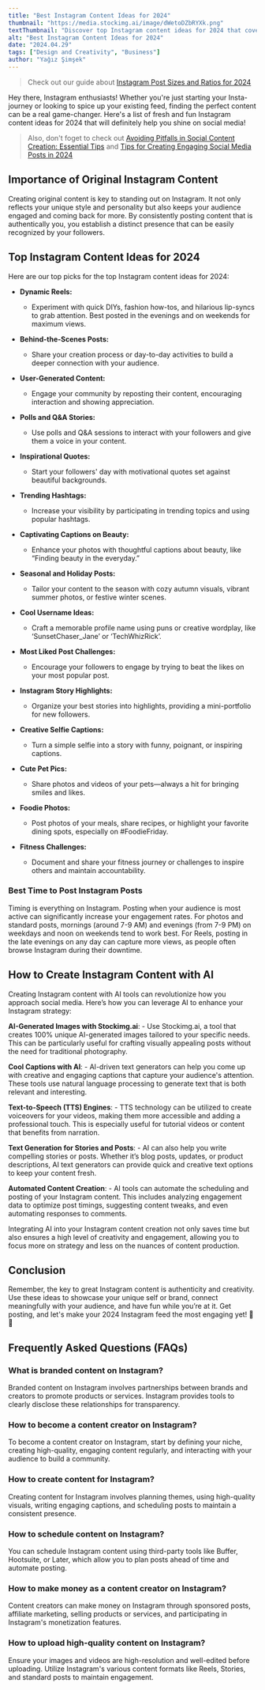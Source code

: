 ```yaml
---
title: "Best Instagram Content Ideas for 2024"
thumbnail: "https://media.stockimg.ai/image/dWetoDZbRYXk.png"
textThumbnail: "Discover top Instagram content ideas for 2024 that cover everything from the best times to post, engaging story ideas, and strategies to boost your visibility. Learn how to craft captivating captions, utilize user-generated content, and effectively engage your audience."
alt: "Best Instagram Content Ideas for 2024"
date: "2024.04.29"
tags: ["Design and Creativity", "Business"]
author: "Yağız Şimşek"
---
```


<CustomImage
    src="https://media.stockimg.ai/image/dWetoDZbRYXk.png"
    alt="Best Instagram Content Ideas for 2024"
/>

> Check out our guide about [Instagram Post Sizes and Ratios for 2024](https://stockimg.ai/blog/design/instagram-post-sizes-and-ratios)

Hey there, Instagram enthusiasts! Whether you're just starting your Insta-journey or looking to spice up your existing feed, finding the perfect content can be a real game-changer. Here's a list of fresh and fun Instagram content ideas for 2024 that will definitely help you shine on social media!

> Also, don't foget to check out [Avoiding Pitfalls in Social Content Creation: Essential Tips](https://stockimg.ai/blog/design-and-creativity/avoiding-pitfalls-in-social-content-creation) and [Tips for Creating Engaging Social Media Posts in 2024](https://stockimg.ai/blog/design-and-creativity/tips-for-creating-engaging-social-media-posts)

## Importance of Original Instagram Content

Creating original content is key to standing out on Instagram. It not only reflects your unique style and personality but also keeps your audience engaged and coming back for more. By consistently posting content that is authentically you, you establish a distinct presence that can be easily recognized by your followers.

## Top Instagram Content Ideas for 2024

<CustomImage
    src="https://raw.githubusercontent.com/Abdurrahman-Subh/mdx-blog/main/images/bear-sitting.png"
    alt="a funny winnie-puh bear sitting on the couch staring in his phone with many honey pots next to him"
/>

Here are our top picks for the top Instagram content ideas for 2024:

- **Dynamic Reels:** 
    - Experiment with quick DIYs, fashion how-tos, and hilarious lip-syncs to grab attention. Best posted in the evenings and on weekends for maximum views.

- **Behind-the-Scenes Posts:** 
    - Share your creation process or day-to-day activities to build a deeper connection with your audience.

- **User-Generated Content:**
    - Engage your community by reposting their content, encouraging interaction and showing appreciation.

- **Polls and Q&A Stories:** 
    - Use polls and Q&A sessions to interact with your followers and give them a voice in your content.

<CustomImage
    src="https://raw.githubusercontent.com/Abdurrahman-Subh/mdx-blog/main/images/bee-happy"
    alt="a very inspiriational quote"
/>

- **Inspirational Quotes:** 
    - Start your followers' day with motivational quotes set against beautiful backgrounds.

- **Trending Hashtags:**
    - Increase your visibility by participating in trending topics and using popular hashtags.

- **Captivating Captions on Beauty:**
    - Enhance your photos with thoughtful captions about beauty, like “Finding beauty in the everyday.”

- **Seasonal and Holiday Posts:**
    - Tailor your content to the season with cozy autumn visuals, vibrant summer photos, or festive winter scenes.

<CustomImage
    src="https://media.stockimg.ai/image/00lnInxbUoTg.png"
    alt="SANTA"
/>

- **Cool Username Ideas:**
    - Craft a memorable profile name using puns or creative wordplay, like ‘SunsetChaser_Jane’ or ‘TechWhizRick’.

- **Most Liked Post Challenges:**
    - Encourage your followers to engage by trying to beat the likes on your most popular post.

- **Instagram Story Highlights:**
    - Organize your best stories into highlights, providing a mini-portfolio for new followers.

- **Creative Selfie Captions:**
    - Turn a simple selfie into a story with funny, poignant, or inspiring captions.

<CustomImage
    src="https://raw.githubusercontent.com/Abdurrahman-Subh/mdx-blog/main/images/keddyy.png"
    alt="CAT :3"
/>

- **Cute Pet Pics:**
    - Share photos and videos of your pets—always a hit for bringing smiles and likes.

- **Foodie Photos:**
    - Post photos of your meals, share recipes, or highlight your favorite dining spots, especially on #FoodieFriday.

- **Fitness Challenges:**
    - Document and share your fitness journey or challenges to inspire others and maintain accountability.

### Best Time to Post Instagram Posts
Timing is everything on Instagram. Posting when your audience is most active can significantly increase your engagement rates. For photos and standard posts, mornings (around 7-9 AM) and evenings (from 7-9 PM) on weekdays and noon on weekends tend to work best. For Reels, posting in the late evenings on any day can capture more views, as people often browse Instagram during their downtime.

## How to Create Instagram Content with AI

<CustomImage
    src="https://media.stockimg.ai/image/ZOh4YnBmFyD.png"
    alt="ROBOT -_-"
/>

Creating Instagram content with AI tools can revolutionize how you approach social media. Here’s how you can leverage AI to enhance your Instagram strategy:

**AI-Generated Images with Stockimg.ai**:
    - Use Stockimg.ai, a tool that creates 100% unique AI-generated images tailored to your specific needs. This can be particularly useful for crafting visually appealing posts without the need for traditional photography.

**Cool Captions with AI**: 
    - AI-driven text generators can help you come up with creative and engaging captions that capture your audience's attention. These tools use natural language processing to generate text that is both relevant and interesting.

**Text-to-Speech (TTS) Engines**:
    - TTS technology can be utilized to create voiceovers for your videos, making them more accessible and adding a professional touch. This is especially useful for tutorial videos or content that benefits from narration.

**Text Generation for Stories and Posts**:
    - AI can also help you write compelling stories or posts. Whether it’s blog posts, updates, or product descriptions, AI text generators can provide quick and creative text options to keep your content fresh.

**Automated Content Creation**:
    - AI tools can automate the scheduling and posting of your Instagram content. This includes analyzing engagement data to optimize post timings, suggesting content tweaks, and even automating responses to comments.

Integrating AI into your Instagram content creation not only saves time but also ensures a high level of creativity and engagement, allowing you to focus more on strategy and less on the nuances of content production.

## Conclusion

Remember, the key to great Instagram content is authenticity and creativity. Use these ideas to showcase your unique self or brand, connect meaningfully with your audience, and have fun while you’re at it. Get posting, and let's make your 2024 Instagram feed the most engaging yet! 🌟📸

## Frequently Asked Questions (FAQs)

### What is branded content on Instagram?

Branded content on Instagram involves partnerships between brands and creators to promote products or services. Instagram provides tools to clearly disclose these relationships for transparency.

### How to become a content creator on Instagram?

To become a content creator on Instagram, start by defining your niche, creating high-quality, engaging content regularly, and interacting with your audience to build a community.

### How to create content for Instagram?

Creating content for Instagram involves planning themes, using high-quality visuals, writing engaging captions, and scheduling posts to maintain a consistent presence.

### How to schedule content on Instagram?

You can schedule Instagram content using third-party tools like Buffer, Hootsuite, or Later, which allow you to plan posts ahead of time and automate posting.

### How to make money as a content creator on Instagram?

Content creators can make money on Instagram through sponsored posts, affiliate marketing, selling products or services, and participating in Instagram's monetization features.

### How to upload high-quality content on Instagram?

Ensure your images and videos are high-resolution and well-edited before uploading. Utilize Instagram's various content formats like Reels, Stories, and standard posts to maintain engagement.